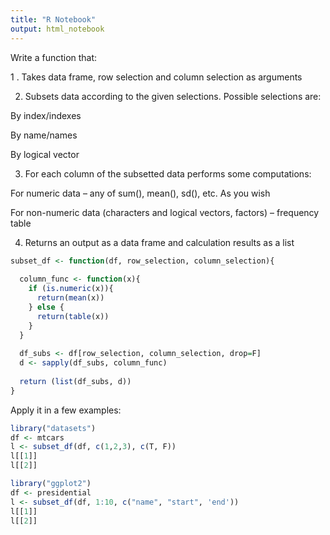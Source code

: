 ```yaml
---
title: "R Notebook"
output: html_notebook
---
```


Write a function that:

1 . Takes data frame, row selection and column selection as arguments

2. Subsets data according to the given selections. Possible selections are:

  By index/indexes

  By name/names

  By logical vector

3. For each column of the subsetted data performs some computations:

  For numeric data – any of sum(), mean(), sd(), etc. As you wish

  For non-numeric data (characters and logical vectors, factors) – frequency table

4. Returns an output as a data frame and calculation results as a list

```r
subset_df <- function(df, row_selection, column_selection){
  
  column_func <- function(x){
    if (is.numeric(x)){
      return(mean(x))
    } else {
      return(table(x))
    }
  }
  
  df_subs <- df[row_selection, column_selection, drop=F]
  d <- sapply(df_subs, column_func)
  
  return (list(df_subs, d))
}
```

Apply it in a few examples:

```r
library("datasets")
df <- mtcars
l <- subset_df(df, c(1,2,3), c(T, F))
l[[1]]
l[[2]]
```
```r
library("ggplot2")
df <- presidential
l <- subset_df(df, 1:10, c("name", "start", 'end'))
l[[1]]
l[[2]]
```


